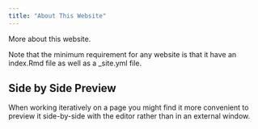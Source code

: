 ```yaml
---
title: "About This Website"
---
```


More about this website.

Note that the minimum requirement for any website is that it have an index.Rmd file as well as a _site.yml file.

## Side by Side Preview

When working iteratively on a page you might find it more convenient to preview it side-by-side with the editor rather than in an external window.